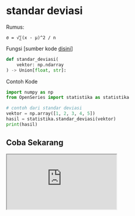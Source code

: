 # standar deviasi

Rumus:

```
σ = √∑(x - μ)^2 / n
```

Fungsi [sumber kode [disini](https://github.com/slowy07/OpenSeries/blob/main/OpenSeries/statistika.py#L27)]

```python
def standar_deviasi(
    vektor: np.ndarray
) -> Union[float, str]:
```

Contoh Kode

```python
import numpy as np
from OpenSeries import statistika as statistika

# contoh dari standar deviasi
vektor = np.array([1, 2, 3, 4, 5])
hasil = statistika.standar_deviasi(vektor)
print(hasil)

```

## Coba Sekarang

<iframe src="https://replit.com/@ItsArul/standar_deviasi?embed=1&theme=light" className="aspect-video w-full" />
